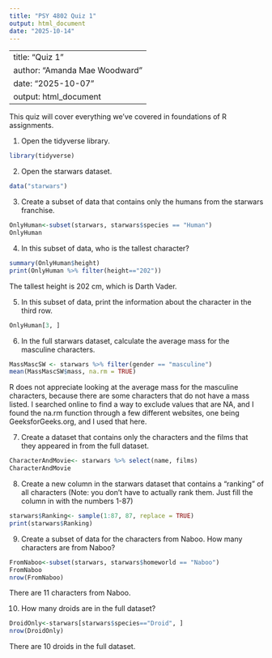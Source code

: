 ```yaml
---
title: "PSY 4802 Quiz 1"
output: html_document
date: "2025-10-14"
---
```

---
title: "Quiz 1"
author: "Amanda Mae Woodward"
date: "2025-10-07"
output: html_document
---

This quiz will cover everything we've covered in foundations of R assignments.

1. Open the tidyverse library.
```r
library(tidyverse)
```

2. Open the starwars dataset.
```r
data("starwars")
```

3. Create a subset of data that contains only the humans from the starwars franchise.
```r
OnlyHuman<-subset(starwars, starwars$species == "Human")
OnlyHuman
```

4. In this subset of data, who is the tallest character? 
```r
summary(OnlyHuman$height)
print(OnlyHuman %>% filter(height=="202"))
```
The tallest height is 202 cm, which is Darth Vader.

5. In this subset of data, print the information about the character in the third row. 
```r
OnlyHuman[3, ]
```

6. In the full starwars dataset, calculate the average mass for the masculine characters. 
```r
MassMascSW <- starwars %>% filter(gender == "masculine") 
mean(MassMascSW$mass, na.rm = TRUE)
```
R does not appreciate looking at the average mass for the masculine characters, because there are some characters that do not have a mass listed. I searched online to find a way to exclude values that are NA, and I found the na.rm function through a few different websites, one being GeeksforGeeks.org, and I used that here. 

7. Create a dataset that contains only the characters and the films that they appeared in from the full dataset. 
```r
CharacterAndMovie<- starwars %>% select(name, films)
CharacterAndMovie
```

8. Create a new column in the starwars dataset that contains a "ranking" of all characters (Note: you don't have to actually rank them. Just fill the column in with the numbers 1-87)
```r
starwars$Ranking<- sample(1:87, 87, replace = TRUE)
print(starwars$Ranking)
```

9. Create a subset of data for the characters from Naboo. How many characters are from Naboo? 
```r
FromNaboo<-subset(starwars, starwars$homeworld == "Naboo")
FromNaboo
nrow(FromNaboo)
```
There are 11 characters from Naboo. 

10. How many droids are in the full dataset? 
```r
DroidOnly<-starwars[starwars$species=="Droid", ]
nrow(DroidOnly)
```
There are 10 droids in the full dataset. 
